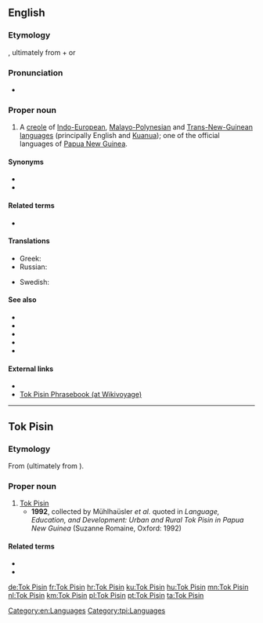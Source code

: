 ==English==
{{wikipedia}}

===Etymology===
{{etyl|tpi|en}}, ultimately from {{etyl|en|en}} {{m|en|talk}} + {{m|en|pidgin}} or {{m|en|business}}

===Pronunciation===
* {{IPA|/tɔk pɪzɪn/|lang=en}}

===Proper noun===
{{en-proper noun}}

# A [[creole]] of [[Indo-European]], [[Malayo-Polynesian]] and [[Trans-New-Guinean]] [[language]]s (principally English and [[Kuanua]]); one of the official languages of [[Papua New Guinea]].

====Synonyms====
* {{l|en|Melanesian Pidgin English}}
* {{l|en|Neo-Melanesian}}

====Related terms====
* {{l|en|pidgin}}

====Translations====
{{trans-top|language}}
* Greek: {{t+|el|τοκ πίσιν}}
* Russian: {{t+|ru|ток-писин|m|tr=}}
{{trans-mid}}
* Swedish: {{t+|sv|tok pisin}}
{{trans-bottom}}

====See also====
* {{l|en|Bislama}}
* {{l|en|Kriol}}
* {{l|en|Pijin}}
* {{l|en|Yumpla Tok}}
* {{langcat|tpi}}

====External links====
* {{ethnologue|code=tpi}}
* [[voy:Tok Pisin Phrasebook|Tok Pisin Phrasebook (at Wikivoyage)]]

[[Category:en:Languages]]

----

==Tok Pisin==

===Etymology===
From {{der|tpi|en|[[talk]] + [[pidgin]]}} (ultimately from {{m|en|business}}).

===Proper noun===
{{head|tpi|proper noun|head=[[tok|Tok]] [[pisin|Pisin]]}}

# [[#English|Tok Pisin]]
#* '''1992''', collected by Mühlhaüsler ''et al.'' quoted in ''Language, Education, and Development: Urban and Rural Tok Pisin in Papua New Guinea'' (Suzanne Romaine, Oxford: 1992)
#*: {{ux|tpi|Na mipela i no save long '''Tok Pisin''' tu. Brata bilong mipela ol i go long stesin, orait ol i kisim save long stesin. Ol i kam bek orait ol i tok pisin.|t=And we didn't know '''Tok Pisin''' either. Our brothers went to the station, and then learned new things in the station. Then they returned speaking in creole.}}

====Related terms====
* {{l|tpi|tok}}
* {{l|tpi|pisin}}

[[Category:tpi:Languages]]

[[de:Tok Pisin]]
[[fr:Tok Pisin]]
[[hr:Tok Pisin]]
[[ku:Tok Pisin]]
[[hu:Tok Pisin]]
[[mn:Tok Pisin]]
[[nl:Tok Pisin]]
[[km:Tok Pisin]]
[[pl:Tok Pisin]]
[[pt:Tok Pisin]]
[[ta:Tok Pisin]]